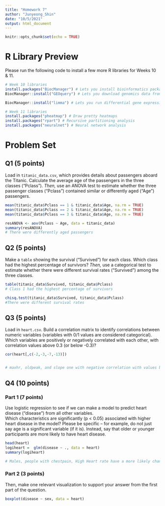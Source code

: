 ```yaml
---
title: "Homework 7"
author: "Junyeong_Shin"
date: "10/5/2021"
output: html_document
---
```


```r

knitr::opts_chunk$set(echo = TRUE)
```

# R Library Preview
Please run the following code to install a few more R libraries for Weeks 10 & 11.

```r

# Week 10 libraries
install.packages("BiocManager") # Lets you install bioinformatics packages
BiocManager::install("GEOquery") # Lets you download genomics data from the "Gene Expression Omnibus"

BiocManager::install("limma") # Lets you run differential gene expression analysis

# Week 11 libraries
install.packages("pheatmap") # Draw pretty heatmaps
install.packages("rpart") # Recursive partitioning analysis
install.packages("neuralnet") # Neural network analysis


```


# Problem Set
## Q1 (5 points)

Load in `titanic_data.csv`, which provides details about passengers aboard the
Titanic. Calculate the average age of the passengers in the three classes ("Pclass").
*Then,* use an ANOVA test to estimate whether the three passenger classes
("Pclass") contained similar or differently aged ("Age") passengers. 

```r
mean(titanic_data$Pclass == 1 & titanic_data$Age, na.rm = TRUE)
mean(titanic_data$Pclass == 2 & titanic_data$Age, na.rm = TRUE)
mean(titanic_data$Pclass == 3 & titanic_data$Age, na.rm = TRUE)

resANOVA <- aov(Pclass ~ Age, data = titanic_data)
summary(resANOVA)
# There were differently aged passengers

```

## Q2 (5 points)

Make a `table` showing the survival ("Survived") for each class. Which class 
had the highest percentage of survivors? *Then,* use a categorical test to 
estimate whether there were different survival rates
("Survived") among the three classes.


```r
table(titanic_data$Survived, titanic_data$Pclass)
# Class 1 had the highest percentage of survivors

chisq.test(titanic_data$Survived, titanic_data$Pclass)
#There were different survival rates

```

## Q3 (5 points)

Load in `heart.csv`.  Build a correlation matrix to identify correlations between
numeric variables (variables with 0/1 values are considered categorical). Which
variables are positively or negatively correlated with each other, with correlation
values above 0.3 (or below -0.3)?  

```r

cor(heart[,c(-2,-3,-7,-13)])


# maxhr, oldpeak, and slope one with negative correlation with values below -0.3

```

## Q4 (10 points)

### Part 1 (7 points)
Use logistic regression to see if we can make a model to predict heart disease
("disease") from all other variables.  
Which characteristics are significantly (p < 0.05) associated with higher
heart disease in the model?  Please be specific -- for example, do not just say
age is a significant variable (if it is). Instead, say that older or younger participants
are more likely to have heart disease.

```r
head(heart)
logiheart =  glm(disease ~ ., data = heart)
summary(logiheart)

# Males, people with chestpain, High Heart rate have a more likely chance to have heart disease.
```

### Part 2 (3 points)

Then, make one relevant visualization to support your answer from the first part 
of the question. 

```r
boxplot(disease ~ sex, data = heart)

```
